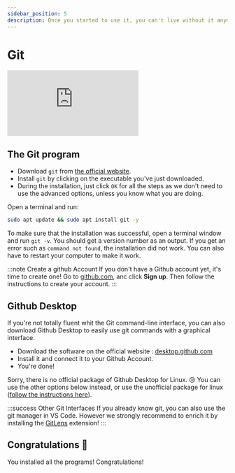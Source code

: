 ```yaml
---
sidebar_position: 5
description: Once you started to use it, you can't live without it anymore
---
```



# Git

<iframe
   class="youtube"
   src="https://www.youtube-nocookie.com/embed/hwP7WQkmECE"
   title="YouTube video player"
   frameborder="0"
   allow="accelerometer; autoplay; clipboard-write; encrypted-media; gyroscope; picture-in-picture"
   allowfullscreen
></iframe>

## The Git program

<Tabs groupId="os">
<TabItem value="win-mac" label="Windows/MacOS">

-  Download `git` from [the official website](https://git-scm.com/download).
-  Install `git` by clicking on the executable you've just downloaded.
-  During the installation, just click `OK` for all the steps as we don't need to use the advanced options,
   unless you know what you are doing.

</TabItem>
<TabItem value="lin" label="Linux">

Open a terminal and run:

```bash
sudo apt update && sudo apt install git -y
```

</TabItem>
</Tabs>

To make sure that the installation was successful, open a terminal window and run `git -v`.
You should get a version number as an output. If you get an error such as `command not found`,
the installation did not work. You can also have to restart your computer to make it work.

:::note Create a github Account
If you don't have a Github account yet, it's time to create one! Go to [github.com](https://github.com/),
anc click **Sign up**. Then follow the instructions to create your account.
:::

## Github Desktop

If you're not totally fluent whit the Git command-line interface, you can also
download Github Desktop to easily use git commands with a graphical interface.

<Tabs groupId="os">
<TabItem value="win-mac" label="Windows/MacOS">

-  Download the software on the official website : [desktop.github.com](https://desktop.github.com/)
-  Install it and connect it to your Github Account.
-  You're done!

</TabItem>
<TabItem value="lin" label="Linux">

Sorry, there is no official package of Github Desktop for Linux. 😢
You can use the other options below instead, or use the unofficial package for linux
([follow the instructions here](https://gist.github.com/berkorbay/6feda478a00b0432d13f1fc0a50467f1)).

</TabItem>
</Tabs>

:::success Other Git Interfaces
If you already know git, you can also use the git manager in VS Code. However we strongly recommend to enrich it
by installing the [GitLens](https://marketplace.visualstudio.com/items?itemName=eamodio.gitlens) extension!
:::

## Congratulations 🥳

You installed all the programs! Congratulations!
